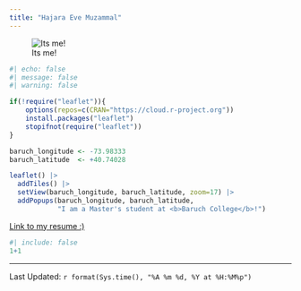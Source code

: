 ```yaml
---
title: "Hajara Eve Muzammal"
---
```










![Its me!](IMG_5187.jpeg)



```r
#| echo: false
#| message: false
#| warning: false

if(!require("leaflet")){
    options(repos=c(CRAN="https://cloud.r-project.org"))
    install.packages("leaflet")
    stopifnot(require("leaflet"))
}

baruch_longitude <- -73.98333
baruch_latitude  <- +40.74028

leaflet() |>
  addTiles() |>
  setView(baruch_longitude, baruch_latitude, zoom=17) |>
  addPopups(baruch_longitude, baruch_latitude, 
            "I am a Master's student at <b>Baruch College</b>!")
```


[Link to my resume :)](https://docs.google.com/document/d/1w3jJ_ULNmRjnRbmlRdANMQIk8eIxVfsY9cT_K4NzcDA/edit?tab=t.0)



```r
#| include: false
1+1
```
--------------
Last Updated: `r format(Sys.time(), "%A %m %d, %Y at %H:%M%p")`